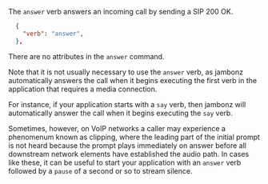 The `answer` verb answers an incoming call by sending a SIP 200 OK.
```json
  {
    "verb": "answer",
  },
```

There are no attributes in the `answer` command.

Note that it is not usually necessary to use the `answer` verb, as jambonz automatically answers the call 
when it begins executing the first verb in the application that requires a media connection.

For instance, if your application starts with a `say` verb, 
then jambonz will automatically answer the call when it begins executing the `say` verb. 

Sometimes, however, on  VoIP networks a caller may experience a phenomenum known as clipping, where the 
leading part of the initial prompt is not heard because the prompt plays immediately on answer before 
all downstream network elements have established the audio path.  In cases like these, it can be useful 
to start your application with an `answer` verb followed by a `pause` of a second or so to stream silence.  



